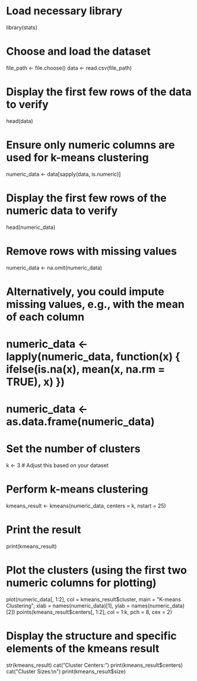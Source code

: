 # Load necessary library
library(stats)

# Choose and load the dataset
file_path <- file.choose()
data <- read.csv(file_path)

# Display the first few rows of the data to verify
head(data)

# Ensure only numeric columns are used for k-means clustering
numeric_data <- data[sapply(data, is.numeric)]

# Display the first few rows of the numeric data to verify
head(numeric_data)

# Remove rows with missing values
numeric_data <- na.omit(numeric_data)

# Alternatively, you could impute missing values, e.g., with the mean of each column
# numeric_data <- lapply(numeric_data, function(x) { ifelse(is.na(x), mean(x, na.rm = TRUE), x) })
# numeric_data <- as.data.frame(numeric_data)

# Set the number of clusters
k <- 3  # Adjust this based on your dataset

# Perform k-means clustering
kmeans_result <- kmeans(numeric_data, centers = k, nstart = 25)

# Print the result
print(kmeans_result)

# Plot the clusters (using the first two numeric columns for plotting)
plot(numeric_data[, 1:2], col = kmeans_result$cluster, main = "K-means Clustering", xlab = names(numeric_data)[1], ylab = names(numeric_data)[2])
points(kmeans_result$centers[, 1:2], col = 1:k, pch = 8, cex = 2)

# Display the structure and specific elements of the kmeans result
str(kmeans_result)
cat("Cluster Centers:\n")
print(kmeans_result$centers)
cat("Cluster Sizes:\n")
print(kmeans_result$size)
